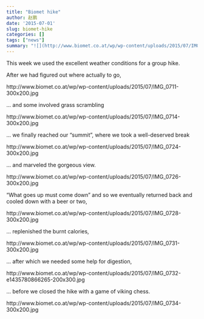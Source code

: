 ```yaml
---
title: "Biomet hike"
author: 赵鹏
date: '2015-07-01'
slug: biomet-hike
categories: []
tags: ["news"]
summary: "![](http://www.biomet.co.at/wp/wp-content/uploads/2015/07/IMG_0724-300x200.jpg)"
---
```


This week we used the excellent weather conditions for a group hike.

After we had figured out where actually to go,

http://www.biomet.co.at/wp/wp-content/uploads/2015/07/IMG_0711-300x200.jpg

… and some involved grass scrambling

http://www.biomet.co.at/wp/wp-content/uploads/2015/07/IMG_0714-300x200.jpg

… we finally reached our “summit”, where we took a well-deserved break

http://www.biomet.co.at/wp/wp-content/uploads/2015/07/IMG_0724-300x200.jpg

… and marveled the gorgeous view.

http://www.biomet.co.at/wp/wp-content/uploads/2015/07/IMG_0726-300x200.jpg

“What goes up must come down” and so we eventually returned back and cooled down with a beer or two,

http://www.biomet.co.at/wp/wp-content/uploads/2015/07/IMG_0728-300x200.jpg

… replenished the burnt calories,

http://www.biomet.co.at/wp/wp-content/uploads/2015/07/IMG_0731-300x200.jpg

… after which we needed some help for digestion,

http://www.biomet.co.at/wp/wp-content/uploads/2015/07/IMG_0732-e1435780866265-200x300.jpg

… before we closed the hike with a game of viking chess.

http://www.biomet.co.at/wp/wp-content/uploads/2015/07/IMG_0734-300x200.jpg